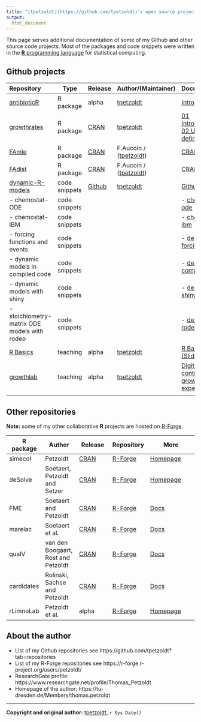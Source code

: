 ```yaml
---
title: "[tpetzoldt](https://github.com/tpetzoldt)'s open source projects"
output:
  html_document
---
```



This page serves additional documentation of some of my Github and other source code projects. Most of the packages and code snippets were written in the [**R** programming language](https://www.r-project.org) for statistical computing.


## Github projects

| Repository | Type | Release | Author/(Maintainer) | Documentation |
|:--------------------------------------------------------|---------|------|--------|:--------------|
| [antibioticR](https://github.com/tpetzoldt/antibioticR) |R package | alpha  |[tpetzoldt](https://github.com/tpetzoldt)| [Introduction](antibioticR/articles/Introduction.html)|
| [growthrates](https://github.com/tpetzoldt/growthrates) |R package | [CRAN](https://cran.r-project.org/package=growthrates) | [tpetzoldt](https://github.com/tpetzoldt)|  [01 Introduction](growthrates/doc/Introduction.html), [02 User-defined models](growthrates/doc/User_models.html)|
| [FAmle](https://github.com/tpetzoldt/FAmle) |R package | [CRAN](https://cran.r-project.org/package=FAmle) | F.Aucoin / ([tpetzoldt](https://github.com/tpetzoldt))| [CRAN](https://cran.r-project.org/package=FAmle) |
| [FAdist](https://github.com/tpetzoldt/FAdist) |R package | [CRAN](https://cran.r-project.org/package=FAdist) | F.Aucoin / ([tpetzoldt](https://github.com/tpetzoldt))| [CRAN](https://cran.r-project.org/package=FAmle) |
| [dynamic-R-models](https://github.com/tpetzoldt/dynamic-R-models) |code snippets | [Github](https://github.com/tpetzoldt/dynamic-R-models)    |[tpetzoldt](https://github.com/tpetzoldt)| [Github](https://github.com/tpetzoldt/dynamic-R-models)  |
| - chemostat-ODE | code snippets | | | - [chemostat-ode](chemostat/chemostat-ode.html) |
| - chemostat-IBM | code snippets | | | - [chemostat-ibm](chemostat/chemostat-ibm.html) |
| - forcing functions and events | code snippets | | | - [deSolve-forcing](deSolve-forcing/deSolve-forcing.html) |
| - dynamic models in compiled code | code snippets | | | - [deSolve-compiled](deSolve-compiled/deSolve-compiled.html) |
| - dynamic models with shiny | code snippets | | | - [deSolve-shiny](deSolve-shiny/deSolve-shiny.html) |
| - stoichiometry-matrix ODE models with rodeo | code snippets | | | - [deSolve-rodeo](deSolve-rodeo/rodeo-lv3.html) |
| [R Basics](https://tpetzoldt.github.io/RBasics) |teaching | alpha  |[tpetzoldt](https://github.com/tpetzoldt)| [R Basics (Slides)](RBasics)|
| [growthlab](https://github.com/tpetzoldt/growthlab) |teaching | alpha  |[tpetzoldt](https://github.com/tpetzoldt)| [Digitally controlled growth experiments](https://tpetzoldt.github.io/growthlab/)|
| | | | | |

## Other repositories

**Note:** some of my other collaborative **R** projects are hosted on [R-Forge](https://r-forge.r-project.org/users/petzoldt/). 

| R package | Author | Release | Repository | More |
|---------|---------|---------|----------|-------------|
| simecol | Petzoldt        | [CRAN](https://cran.r-project.org/package=simecol) | [R-Forge](https://r-forge.r-project.org/projects/simecol/) | [Homepage](http://simecol.r-forge.r-project.org) |
| deSolve | Soetaert, Petzoldt and Setzer | [CRAN](https://cran.r-project.org/package=deSolve) | [R-Forge](https://r-forge.r-project.org/projects/desolve/) | [Homepage](http://desolve.r-forge.r-project.org) |
| FME     | Soetaert and Petzoldt | [CRAN](https://cran.r-project.org/package=FME) | [R-Forge](https://r-forge.r-project.org/projects/fme/) | [Docs](https://cran.r-project.org/package=FME) |
| marelac | Soetaert et al. | [CRAN](https://cran.r-project.org/package=marelac) | [R-Forge](https://r-forge.r-project.org/projects/marelac/) | [Docs](https://cran.r-project.org/package=marelac) |
| qualV   | van den Boogaart, Rost and Petzoldt  | [CRAN](https://cran.r-project.org/package=qualV)   | [R-Forge](https://r-forge.r-project.org/projects/qualv/) | [Docs](https://cran.r-project.org/package=qualV) |
| cardidates   | Rolinski, Sachse and Petzoldt  | [CRAN](https://cran.r-project.org/package=cardidates)   | [R-Forge](https://r-forge.r-project.org/projects/cardidates/) | [Docs](https://cran.r-project.org/package=cardidates) |
| rLimnoLab | Petzoldt et al.      |        alpha                                   | [R-Forge](https://r-forge.r-project.org/projects/rlimnolab/) | [Homepage](http://rlimnolab.r-forge.r-project.org) |


## About the author

* List of my Github repositories see https://github.com/tpetzoldt?tab=repositories
* List of my R-Forge repositories see https://r-forge.r-project.org/users/petzoldt/
* ResearchGate profile: https://www.researchgate.net/profile/Thomas_Petzoldt
* Homepage of the author: https://tu-dresden.de/Members/thomas.petzoldt

----

**Copyright and original author:** [tpetzoldt](https://github.com/tpetzoldt), `r Sys.Date()`
